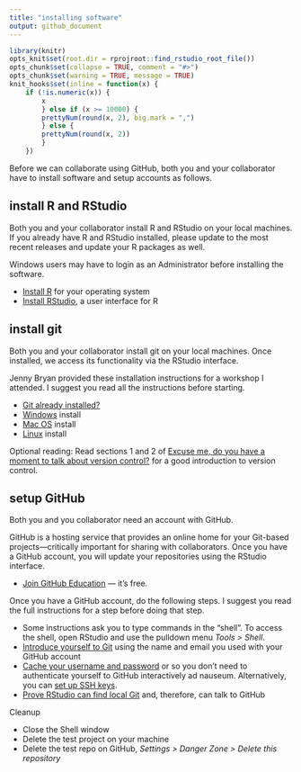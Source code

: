 ```yaml
---
title: "installing software"
output: github_document
---
```


```r
library(knitr)
opts_knit$set(root.dir = rprojroot::find_rstudio_root_file())
opts_chunk$set(collapse = TRUE, comment = "#>")
opts_chunk$set(warning = TRUE, message = TRUE) 
knit_hooks$set(inline = function(x) {
	if (!is.numeric(x)) { 
		x 
		} else if (x >= 10000) { 
		prettyNum(round(x, 2), big.mark = ",")
		} else {
		prettyNum(round(x, 2))
		}
	})
```

Before we can collaborate using GitHub, both you and your collaborator have to install software and setup accounts as follows. 



## install R and RStudio

Both you and your collaborator install R and RStudio on your local machines. If you already have R and RStudio installed, please update to the most recent releases and update your R packages as well.

Windows users may have to login as an Administrator before installing the software. 

- [Install R](https://cloud.r-project.org){target="_blank"} for your operating system  
- [Install RStudio](https://www.rstudio.com/products/rstudio/#Desktop){target="_blank"}, a user interface for R  

## install git

Both you and your collaborator install git on your local machines. Once installed, we access its functionality via the RStudio interface. 

Jenny Bryan provided these installation instructions for a workshop I attended. I suggest you read all the instructions before starting.

- [Git already
    installed?](https://happygitwithr.com/install-git.html#git-already-installed)
- [Windows](https://happygitwithr.com/install-git.html#install-git-windows)
    install
- [Mac OS](https://happygitwithr.com/install-git.html#macos) install
- [Linux](https://happygitwithr.com/install-git.html#linux) install

Optional reading: Read sections 1 and 2 of [Excuse me, do you have a moment to talk about version control?](https://dx.doi.org/10.7287%2Fpeerj.preprints.3159v2) for a good introduction to version control.



## setup GitHub

Both you and you collaborator need an account with GitHub. 

GitHub is a hosting service that provides an online home for your
Git-based projects—critically important for sharing with collaborators.
Once you have a GitHub account, you will update your repositories using
the RStudio interface.

- [Join GitHub Education](https://education.github.com/students) —
    it’s free.

Once you have a GitHub account, do the following steps. I suggest you read the full instructions for a step before doing that step.

- Some instructions ask you to type commands in the “shell”. To access the shell, open RStudio and use the pulldown menu *Tools \> Shell*.
- [Introduce yourself to Git](http://happygitwithr.com/hello-git.html#hello-git) using the name and email you used with your GitHub account
- [Cache your username and password](http://happygitwithr.com/credential-caching.html#credential-caching) or so you don’t need to authenticate yourself to GitHub interactively ad nauseum. Alternatively, you can [set up SSH keys](http://happygitwithr.com/ssh-keys.html#ssh-keys).
- [Prove RStudio can find local Git](http://happygitwithr.com/rstudio-git-github.html#rstudio-git-github) and, therefore, can talk to GitHub

Cleanup

  - Close the Shell window
  - Delete the test project on your machine
  - Delete the test repo on GitHub, *Settings \> Danger Zone \> Delete
    this repository*

